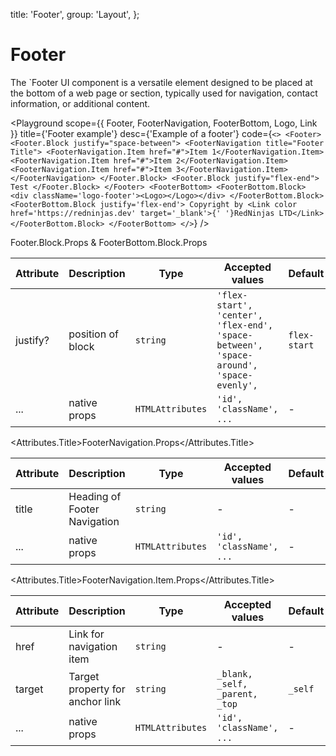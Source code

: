 
  title: 'Footer',
  group: 'Layout',
};

# Footer

The `Footer UI component is a versatile element designed to be placed at the bottom of a web page or section, typically used for navigation, contact information, or additional content.

<Playground
  scope={{ Footer, FooterNavigation, FooterBottom, Logo, Link }}
  title={'Footer example'}
  desc={'Example of a footer'}
  code={`
  <>
    <Footer>
      <Footer.Block justify="space-between">
        <FooterNavigation title="Footer Title">
            <FooterNavigation.Item href="#">Item 1</FooterNavigation.Item>
            <FooterNavigation.Item href="#">Item 2</FooterNavigation.Item>
            <FooterNavigation.Item href="#">Item 3</FooterNavigation.Item>
        </FooterNavigation>
      </Footer.Block>
      <Footer.Block justify="flex-end">
        Test
      </Footer.Block>
    </Footer>
    <FooterBottom>
      <FooterBottom.Block>
        <div className='logo-footer'><Logo></Logo></div>
      </FooterBottom.Block>
      <FooterBottom.Block justify='flex-end'>
        Copyright by <Link color href='https://redninjas.dev' target='_blank'>{' '}RedNinjas LTD</Link>
      </FooterBottom.Block>
    </FooterBottom>
  </>
  `}
/>

<Attributes edit="/pages/components/footer.mdx">
<Attributes.Title>Footer.Block.Props & FooterBottom.Block.Props</Attributes.Title>

| Attribute | Description       | Type             | Accepted values                                                                        | Default      |
| --------- | ----------------- | ---------------- | -------------------------------------------------------------------------------------- | ------------ |
| justify?  | position of block | `string`         | `'flex-start', 'center', 'flex-end', 'space-between', 'space-around', 'space-evenly',` | `flex-start` |
| ...       | native props      | `HTMLAttributes` | `'id', 'className', ...`                                                               | -            |

<Attributes.Title>FooterNavigation.Props</Attributes.Title>

| Attribute | Description                  | Type             | Accepted values          | Default |
| --------- | ---------------------------- | ---------------- | ------------------------ | ------- |
| title     | Heading of Footer Navigation | `string`         | -                        | -       |
| ...       | native props                 | `HTMLAttributes` | `'id', 'className', ...` | -       |

<Attributes.Title>FooterNavigation.Item.Props</Attributes.Title>

| Attribute | Description                     | Type             | Accepted values                | Default |
| --------- | ------------------------------- | ---------------- | ------------------------------ | ------- |
| href      | Link for navigation item        | `string`         | -                              | -       |
| target    | Target property for anchor link | `string`         | `_blank, _self, _parent, _top` | `_self` |
| ...       | native props                    | `HTMLAttributes` | `'id', 'className', ...`       | -       |

</Attributes>
